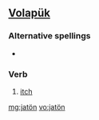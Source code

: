 ==[[Volapük]]==

===Alternative spellings===
*{{l|vo|jatoyn}}

===Verb===
{{infl|vo|verb}}

# [[itch]]

[[mg:jatön]]
[[vo:jatön]]